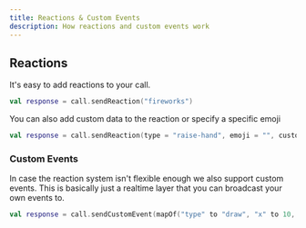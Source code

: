 ```yaml
---
title: Reactions & Custom Events
description: How reactions and custom events work
---
```


## Reactions

It's easy to add reactions to your call.

```kotlin
val response = call.sendReaction("fireworks")
```

You can also add custom data to the reaction or specify a specific emoji

```kotlin
val response = call.sendReaction(type = "raise-hand", emoji = "", custom = mapOf("mycustomfield" to "hello"))
```

### Custom Events

In case the reaction system isn't flexible enough we also support custom events.
This is basically just a realtime layer that you can broadcast your own events to.

```kotlin
val response = call.sendCustomEvent(mapOf("type" to "draw", "x" to 10, "y" to 20))
```
